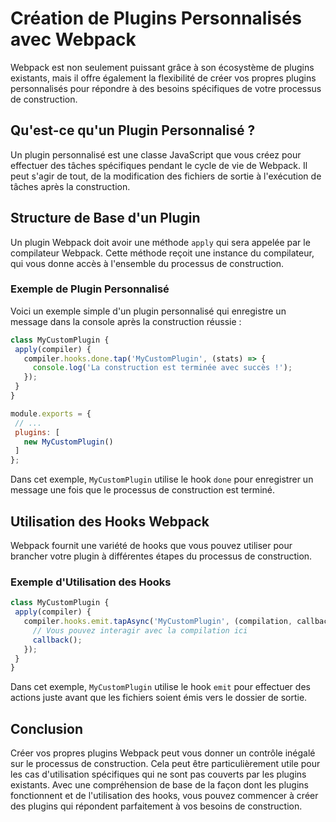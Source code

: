 # Création de Plugins Personnalisés avec Webpack

Webpack est non seulement puissant grâce à son écosystème de plugins existants, mais il offre également la flexibilité de créer vos propres plugins personnalisés pour répondre à des besoins spécifiques de votre processus de construction.

## Qu'est-ce qu'un Plugin Personnalisé ?
Un plugin personnalisé est une classe JavaScript que vous créez pour effectuer des tâches spécifiques pendant le cycle de vie de Webpack. Il peut s'agir de tout, de la modification des fichiers de sortie à l'exécution de tâches après la construction.

## Structure de Base d'un Plugin
Un plugin Webpack doit avoir une méthode `apply` qui sera appelée par le compilateur Webpack. Cette méthode reçoit une instance du compilateur, qui vous donne accès à l'ensemble du processus de construction.

### Exemple de Plugin Personnalisé
Voici un exemple simple d'un plugin personnalisé qui enregistre un message dans la console après la construction réussie :

```javascript
class MyCustomPlugin {
 apply(compiler) {
   compiler.hooks.done.tap('MyCustomPlugin', (stats) => {
     console.log('La construction est terminée avec succès !');
   });
 }
}

module.exports = {
 // ...
 plugins: [
   new MyCustomPlugin()
 ]
};
```

Dans cet exemple, `MyCustomPlugin` utilise le hook `done` pour enregistrer un message une fois que le processus de construction est terminé.

## Utilisation des Hooks Webpack
Webpack fournit une variété de hooks que vous pouvez utiliser pour brancher votre plugin à différentes étapes du processus de construction.

### Exemple d'Utilisation des Hooks
```javascript
class MyCustomPlugin {
 apply(compiler) {
   compiler.hooks.emit.tapAsync('MyCustomPlugin', (compilation, callback) => {
     // Vous pouvez interagir avec la compilation ici
     callback();
   });
 }
}
```

Dans cet exemple, `MyCustomPlugin` utilise le hook `emit` pour effectuer des actions juste avant que les fichiers soient émis vers le dossier de sortie.

## Conclusion
Créer vos propres plugins Webpack peut vous donner un contrôle inégalé sur le processus de construction. Cela peut être particulièrement utile pour les cas d'utilisation spécifiques qui ne sont pas couverts par les plugins existants. Avec une compréhension de base de la façon dont les plugins fonctionnent et de l'utilisation des hooks, vous pouvez commencer à créer des plugins qui répondent parfaitement à vos besoins de construction.